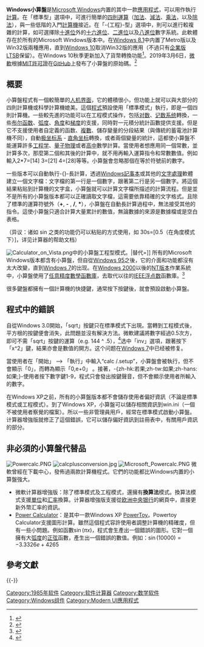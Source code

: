 {{NoteTA
|T = zh-cn:计算器 (Windows); zh-tw:小算盤;
|G1 = IT
|1 = zh-cn:计算器; zh-tw:小算盤;
|2 = zh-tw:計算機; zh-hk:計數機;
|3 = 計算機=>zh-cn:计算器; 計算機=>zh-sg:计算器; 計算機=>zh-my:计算器;
}}
{{Infobox Windows component
| name               = Windows小算盤
| logo               = Windows Calculator icon.png
| logo_size          =  65px
| screenshot         = Windows_10_Calculator.png
| screenshot_size    = 250px
| caption            = [[Windows_10|Windows 10]]中的小算盤
| replaces           = 
| replaced_by        = 
}}

'''Windows小算盤'''是[[Microsoft_Windows|Microsoft Windows]]内置的其中一款[[應用程式|應用程式]]，可以用作執行[[計算|計算]]。在「標準型」選項中，可進行簡單的[[四則運算|四則運算]]（[[加法|加法]]、[[減法|減法]]、[[乘法|乘法]]，以及[[除法|除法]]），與一些低階的入門[[計算器|計算機]]接近。在「-{工程}-型」選項中，則可以進行較複雜的計算，如可選擇除[[十進位|十進位]]外的[[十六進位|十六進位]]、[[二進位|二進位]]以及[[八進位|八進位]]數字系統。此軟體存在於所有的Microsoft Windows版本中。在[[Windows_8.1|Windows 8.1]]中内置了Metro版以及Win32版兩種應用，直到[[Windows_10|Windows 10]]取消Win32版的應用（不過只有[[Windows_10版本列表|企業版LTSB]]保留）。在Windows 10秋季更新加入了貨幣轉換功能<ref>{{Cite web|title=Windows 10 Tip: Travel easier with the built-in currency converter|url=https://blogs.windows.com/windowsexperience/2017/12/28/windows-10-tip-travel-easier-built-currency-converter/|work=Windows Experience Blog|date=2017-12-28|accessdate=2019-03-18|language=en-US|archive-date=2019-03-30|archive-url=https://web.archive.org/web/20190330120747/https://blogs.windows.com/windowsexperience/2017/12/28/windows-10-tip-travel-easier-built-currency-converter/|dead-url=no}}</ref>。2019年3月6日，[[微软|微軟]]根據[[MIT許可證|MIT許可證]]在[[GitHub|GitHub]]上發布了小算盤的原始碼。<ref>{{Cite web|title=Microsoft is open-sourcing Windows Calculator on GitHub|url=https://www.zdnet.com/article/microsoft-is-open-sourcing-windows-calculator-on-github/|work=ZDNet|accessdate=2019-03-18|language=en|first=Mary Jo|last=Foley|archive-date=2019-07-03|archive-url=https://web.archive.org/web/20190703182510/https://www.zdnet.com/article/microsoft-is-open-sourcing-windows-calculator-on-github/|dead-url=no}}</ref>

== 概要 ==
小算盤程式有一個較簡單的[[人机界面|人机界面]]，它的體積很小，但功能上就可以與大部分的四則計算機或科學計算機媲美。這個[[程式|程式]]預設使用「標準模式」執行，即是一個四則計算機。一些較先進的功能可以在工程模式操作，包括[[对数|对数]]、[[记数系统|记数系统]]轉換，一些[[布尔函数|布尔函数]]、[[弧度|弧度]]、[[角度|角度]]和[[梯度|梯度]]的支援，同時對一元積分統計函數提供支援。但是它不支援使用者自定義的函数、[[複數_(數學)|複數]]、儲存變量的分段結果（與傳統的蓄電池計算機不同），自動[[极坐标系|极坐标系]] - [[直角坐标系|直角坐标]]轉換，或者兩個變量的統計，這都使小算盤不能運算許多[[工程学|工程学]]、[[量子物理|量子物理]]或者[[高中|高中]]數學計算。當使用者想應用同一個常數，並計算多次，那麼第二個和其後的計算中，就不用再輸入運算指令和常數數值。例如輸入2*7=[14] 3=[21] 4=[28]等等。小算盤會忽略那個在等於符號前的數字。

一些版本可以自動執行-{}-長計算，透過[[Windows記事本|Windows記事本]]或其他的[[文字處理|文字處理]]軟體建立一個文字檔：文字檔的第一行是一個數字，跟著第二行是另一個數字。將這個結果粘贴到計算機的文字盒，小算盤就可以計算文字檔所描述的計算流程。但是並不是所有的小算盤版本都可以正確讀取文字檔，這需要依靠精確的文字格式。且除了標準的運算符號外（'''+''', '''-''' , '''/''', '''*'''），小算盤在自動長計算過程中，無法接受其他的指令。這使小算盤只適合計算大量累計的數值，無論數據的來源是數據檔或是空白表格。

（异议：诸如 sin 之类的功能仍可以粘贴的方式使用，如 30s=[0.5（在角度模式下）]，详见计算器的帮助文档）

[[File:Calculator_on_Vista.png|thumb]]中的小算盤工程型模式。|替代=]]
所有的Microsoft Windows版本都含有小算盤，但自從[[Windows_95|Windows 95]]之後，它的介面和功能都沒有太大改變，直到[[Windows_7|Windows 7]]的出现。在[[Windows_2000|Windows 2000]]以後的[[Windows_NT|NT版本]]作業系統中，小算盤使用了[[任意精度數學函數庫|任意精度數學函數庫]]，去取代以往的[[IEEE|IEEE]][[浮点数|浮点数]]函數庫。<ref>{{Cite web |url=http://blogs.msdn.com/oldnewthing/archive/2004/05/25/141253.aspx |title=The Old New Thing blog by Raymond Chen: When you change the insides, nobody notices |accessdate=2007-10-14 |archive-date=2010-03-06 |archive-url=https://web.archive.org/web/20100306165045/http://blogs.msdn.com/oldnewthing/archive/2004/05/25/141253.aspx |dead-url=no }}</ref>

很多鍵盤都擁有一個計算機的快捷鍵，通常按下按鍵後，就會預設啟動小算盤。

== 程式中的錯誤 ==

自從Windows 3.0開始，「sqrt」按鍵只在標準模式下出現。當轉到工程模式後，平方根的按鍵便會消失，此問題並沒有解決方法。微軟建議將數字經過0.5次方，即可不需「sqrt」按鍵的運算（e.g. 144 ^ .5），<ref>{{Cite web |url=http://support.microsoft.com/kb/67184/en-us |title=Square Root (sqrt) in Calculator's Scientific Mode |accessdate=2007-10-14 |archive-date=2014-04-14 |archive-url=https://web.archive.org/web/20140414075524/http://support.microsoft.com/kb/67184/en-us |dead-url=no }}</ref>选中「inv」選項，跟著按下「x^2」鍵，結果亦會是數值的開方。这个问题在[[Windows_7|Windows 7]]中已经被修复。

當使用者在「開始」 --> 「執行」中輸入“calc /.setup”，小算盤會被執行，但不會顯示「0」，而轉為顯示「0,e+0」 。接著，-{zh-hk:若果;zh-tw:如果;zh-hans:如果;}-使用者按下數字鍵1-9，程式只會發出按鍵聲音，但不會顯示使用者所輸入的數字。

在Windows XP之前，所有的小算盤版本都不會儲存使用者偏好資訊（不論是標準模式或工程模式）。到了Windows XP，小算盤可以儲存相關資訊到win.ini（一個不被使用者察覺的檔案）。所以一些非管理員用戶，經常在標準模式啟動小算盤。计算器增強版就修正了這個錯誤，它可以儲存偏好資訊到註冊表中，有關用戶資訊的部分。

== 非必須的小算盤代替品 ==
[[File:Powercalc.PNG|thumb]]
[[File:calcplusconversion.jpg|thumb]]
[[File:Microsoft_Powercalc.PNG|thumb]]
微軟曾經在下載中心，發佈過兩款計算機程式。它們的功能都比Windows内置的小算盤強大。
* 微軟计算器增強版：除了標準模式及工程模式，還擁有'''換算法'''模式。換算法模式支援[[單位|單位]]和[[汇率|汇率]]換算。计算器增強版支援從[[欧洲中央银行|欧洲中央银行]]的網頁中，直接更新外幣汇率的資訊。
* [[Powertoy_Calculator|Power Calculator]]：是其中一款Windows XP [[PowerToy|PowerToy]]。Powertoy Calculator支援圖形計算。雖然這個程式容許使用者調整計算機的精確度，但有一些小問題。例如函數<math>\sin(\pi x)</math>，程式會生產出一個錯誤的圖形。它對一個擁有大[[弧度|弧度]]的[[正弦|正弦]]函數，產生出一個錯誤的數值。例如：<math>\sin(10000)=-3.3326e+4265</math>

== 參考文獻 ==
{{Reflist}}

{{-}}
{{Microsoft Windows components}}

[[Category:1985年软件|Category:1985年软件]]
[[Category:软件计算器|Category:软件计算器]]
[[Category:数学软件|Category:数学软件]]
[[Category:Windows组件|Category:Windows组件]]
[[Category:Modern_UI應用程式|Category:Modern UI應用程式]]